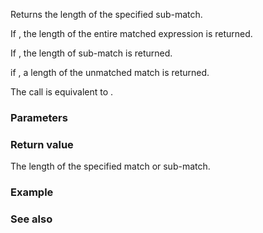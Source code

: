 {{cpp/regex/match_results/title|length}}
{{cpp/regex/match_results/navbar}}
{{ddcl|since=c++11|1=
difference_type length( size_type n = 0 ) const;
}}

Returns the length of the specified sub-match.

If {{c|1=n == 0}}, the length of the entire matched expression is returned.

If {{c|n &gt; 0 &amp;&amp; n &lt; size()}}, the length of {{c|n}}{{sup|th}} sub-match is returned.

if {{c|1=n &gt;= size()}}, a length of the unmatched match is returned.

The call is equivalent to {{c|(*this)[n].length()}}.

{{cpp/precondition|{{rlpf|ready}} must be {{c|true}}.}}

===Parameters===
{{par begin}}
{{par|n|integral number specifying which match to examine}}
{{par end}}

===Return value===
The length of the specified match or sub-match.

===Example===
{{example}}

===See also===
{{dsc begin}}
{{dsc inc|cpp/regex/match_results/dsc operator_at}}
{{dsc inc|cpp/regex/sub_match/dsc length}}
{{dsc end}}

{{langlinks|de|es|fr|it|ja|pt|ru|zh}}